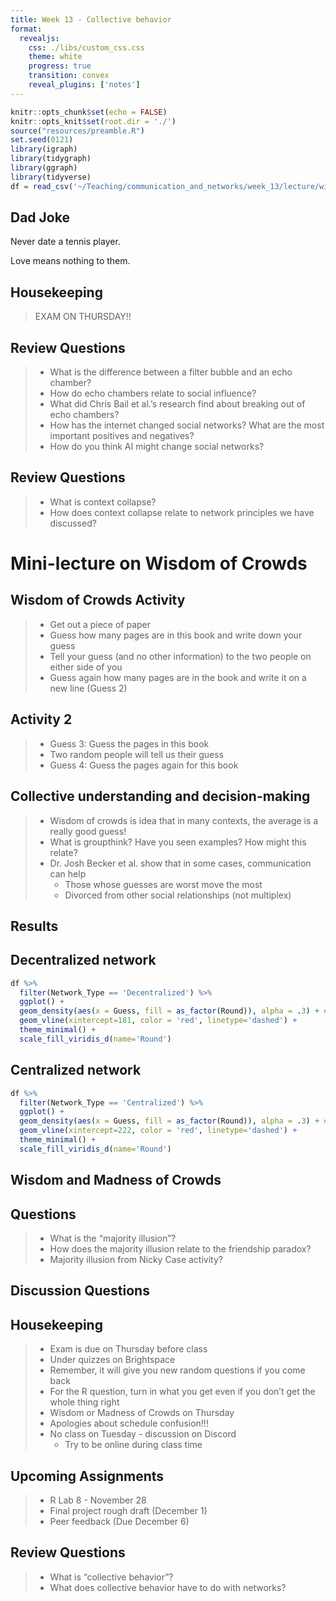 ```yaml
---
title: Week 13 - Collective behavior
format: 
  revealjs:
    css: ./libs/custom_css.css
    theme: white
    progress: true
    transition: convex
    reveal_plugins: ['notes']
---
```


```r
knitr::opts_chunk$set(echo = FALSE)
knitr::opts_knit$set(root.dir = './')
source("resources/preamble.R")
set.seed(0121)
library(igraph)
library(tidygraph)
library(ggraph)
library(tidyverse)
df = read_csv('~/Teaching/communication_and_networks/week_13/lecture/wisdom_of_crowds_activity.csv')
```

## Dad Joke

Never date a tennis player.

<p class='fragment'>
Love means nothing to them.
</p>

## Housekeeping

> EXAM ON THURSDAY!!

## Review Questions

> - What is the difference between a filter bubble and an echo chamber?
> - How do echo chambers relate to social influence?
> - What did Chris Bail et al.'s research find about breaking out of echo chambers?
> - How has the internet changed social networks? What are the most important positives and negatives?
> - How do you think AI might change social networks?

## Review Questions

> - What is context collapse?
> - How does context collapse relate to network principles we have discussed?

# Mini-lecture on Wisdom of Crowds

## Wisdom of Crowds Activity

> - Get out a piece of paper
> - Guess how many pages are in this book and write down your guess
> - Tell your guess (and no other information) to the two people on either side of you
> - Guess again how many pages are in the book and write it on a new line (Guess 2)

## Activity 2

> - Guess 3: Guess the pages in this book
> - Two random people will tell us their guess
> - Guess 4: Guess the pages again for this book


## Collective understanding and decision-making

> - Wisdom of crowds is idea that in many contexts, the average is a really good guess!
> - What is groupthink? Have you seen examples? How might this relate?
> - Dr. Josh Becker et al. show that in some cases, communication can help
>   - Those whose guesses are worst move the most
>   - Divorced from other social relationships (not multiplex)

## Results

## Decentralized network

```r
df %>%
  filter(Network_Type == 'Decentralized') %>%
  ggplot() +
  geom_density(aes(x = Guess, fill = as_factor(Round)), alpha = .3) + #, position='dodge', bins = 5) + 
  geom_vline(xintercept=181, color = 'red', linetype='dashed') + 
  theme_minimal() + 
  scale_fill_viridis_d(name='Round')
```

## Centralized network

```r
df %>%
  filter(Network_Type == 'Centralized') %>%
  ggplot() +
  geom_density(aes(x = Guess, fill = as_factor(Round)), alpha = .3) + #, position='dodge', bins = 5) + 
  geom_vline(xintercept=222, color = 'red', linetype='dashed') + 
  theme_minimal() + 
  scale_fill_viridis_d(name='Round')
```

## Wisdom and Madness of Crowds

## Questions

> - What is the "majority illusion"?
> - How does the majority illusion relate to the friendship paradox?
> - Majority illusion from Nicky Case activity?

## Discussion Questions

## Housekeeping

> - Exam is due on Thursday before class
> - Under quizzes on Brightspace
> - Remember, it will give you new random questions if you come back
> - For the R question, turn in what you get even if you don't get the whole thing right
> - Wisdom or Madness of Crowds on Thursday
> - Apologies about schedule confusion!!!
> - No class on Tuesday - discussion on Discord
>   - Try to be online during class time


## Upcoming Assignments

> - R Lab 8 - November 28
> - Final project rough draft (December 1)
> - Peer feedback (Due December 6)

## Review Questions

> - What is "collective behavior"?
> - What does collective behavior have to do with networks?
